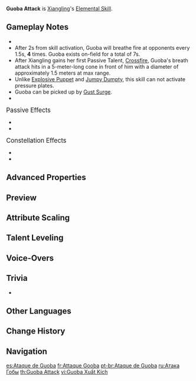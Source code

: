 {{Talent Infobox
|image         = Talent Guoba Attack.png
|character     = Xiangling
|type          = Elemental Skill
|info          = Summons [[Guoba]], who will continuously breathe fire at opponents, dealing {{Color|[[AoE]] Pyro DMG}}.
|particles     = 1×4
|CD            = 12s
|attr1         = Flame DMG
|value1        = 111% – 236%
|utility1      = AoE
|utility2      = Effects Retained Character Fallen
|scale_att1    = ATK
}}
{{Description|[[Guoba]] loves to eat spicy food. Problem is, his stomach can't handle something this spicy.}}
'''Guoba Attack''' is [[Xiangling]]'s [[Elemental Skill]].

==Gameplay Notes==
* {{TalentNote|particles|each breath|1}}
* After 2s from skill activation, Guoba will breathe fire at opponents every 1.5s, '''4''' times. Guoba exists on-field for a total of 7s.
* After Xiangling gains her first Passive Talent, [[Crossfire]], Guoba's breath attack hits in a 5-meter-long cone in front of him with a diameter of approximately 1.5 meters at max range.
* Unlike [[Explosive Puppet]] and [[Jumpy Dumpty]], this skill can not activate pressure plates.
* Guoba can be picked up by [[Gust Surge]].
* {{TalentNote|character=Xiangling|talent=Guoba Attack|snapshot|Flame DMG}}

;<big>Passive Effects</big>
* {{TalentNote|character=Xiangling|talent=Guoba Attack|ascension|1|Crossfire}}
* {{TalentNote|character=Xiangling|talent=Guoba Attack|ascension|2|Beware, It's Super Hot!}}

;<big>Constellation Effects</big>
* {{TalentNote|constellation|1|Crispy Outside, Tender Inside}}
* {{TalentNote|constellation|5|Guoba Mad}}

==Advanced Properties==
{{Advanced Properties
|title   = Flame DMG
|gu      = 1U
|icdtag  = none
|poise   = 32
|impulse = 3
}}

==Preview==
{{Preview
|file=Guoba Attack Preview
}}
{{clr}}

==Attribute Scaling==
{{Talent Scaling
|talentType=Elemental Skill
|levels=13
|order=flamedmg,cd
|titles=Flame DMG (%),CD
|flamedmg_1=111.28
|flamedmg_2=119.63
|flamedmg_3=127.97
|flamedmg_4=139.1
|flamedmg_5=147.45
|flamedmg_6=155.79
|flamedmg_7=166.92
|flamedmg_8=178.05
|flamedmg_9=189.18
|flamedmg_10=200.3
|flamedmg_11=211.43
|flamedmg_12=222.56
|flamedmg_13=236.47
|cd=12s
}}

==Talent Leveling==
{{Talent Upgrade|Xiangling}}

==Voice-Overs==
{{Talent VO}}

==Trivia==
* {{TalentNote|clap}}

==Other Languages==
{{Other Languages
|en      = Guoba Attack
|zhs     = 锅巴出击
|zhs_rm  = Guōbā Chūjī
|zht     = 鍋巴出擊
|zht_rm  = Guōbā Chūjí
|zh_tl   = Guoba Attack
|ja      = グゥオパァー出撃
|ja_rm   = Gwuopaa Shutsugeki
|ja_tl   = Guoba Attack
|ko      = 누룽지 출격
|ko_rm   = Nurungji Chulgyeok
|ko_tl   = Guoba Attack
|es      = Ataque de Guoba
|es_tl   = Guoba's Attack
|fr      = Attaque Gooba
|fr_tl   = Guoba Attack
|ru      = Атака Гобы
|ru_tl   = Guoba's Attack
|th      = Guoba Attack
|vi      = Guoba {{tt|Xuất Kích|出擊}}
|vi_tl   = Guoba Attack
|de      = Guoba, erscheine!
|de_tl   = Guoba, Appear!
|id      = Guoba Attack
|pt      = Ataque de Guoba
|pt_tl   = Guoba's Attack
|tr      = Guoba Saldırısı
|tr_tl   = 
|it      = Guobattacco
|it_tl   = Guobattack
}}

==Change History==
{{Change History|1.0}}

==Navigation==
{{Talent Navbox|Xiangling}}

[[es:Ataque de Guoba]]
[[fr:Attaque Gooba]]
[[pt-br:Ataque de Guoba]]
[[ru:Атака Гобы]]
[[th:Guoba Attack]]
[[vi:Guoba Xuất Kích]]